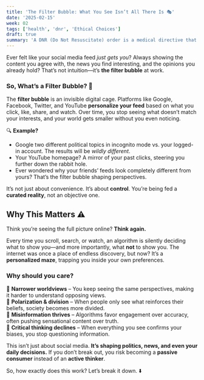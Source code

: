 ```yaml
---
title: 'The Filter Bubble: What You See Isn’t All There Is 🎭'
date: '2025-02-15'
week: 02
tags: ['health', 'dnr', 'Ethical Choices']
draft: true
summary: 'A DNR (Do Not Resuscitate) order is a medical directive that lets patients choose not to receive CPR if their heart stops. It gives control over end-of-life care while still allowing other treatments. Understanding DNR helps make informed decisions about medical care when it matters most.'
---
```


Ever felt like your social media feed *just gets you*? Always showing the content you agree with, 
the news you find interesting, and the opinions you already hold? That’s not intuition—it’s **the filter bubble** at work.  

### **So, What’s a Filter Bubble?** 🫧  

The **filter bubble** is an invisible digital cage. Platforms like Google, Facebook, Twitter, and YouTube **personalize your feed** based on what you click, like, share, and watch. 
Over time, you stop seeing what doesn’t match your interests, and your world gets smaller without you even noticing.  

🔍 **Example?**  
- Google two different political topics in incognito mode vs. your logged-in account. The results will be *wildly different*.  
- Your YouTube homepage? A mirror of your past clicks, steering you further down the rabbit hole.  
- Ever wondered why your friends’ feeds look completely different from yours? That’s the filter bubble shaping perspectives.  

It’s not just about convenience. It’s about **control**. 
You’re being fed a **curated reality**, not an objective one.  

## **Why This Matters** ⚠️  

Think you’re seeing the full picture online? **Think again.**  

Every time you scroll, search, or watch, an algorithm is silently deciding what to show you—and more importantly, what **not** to show you. 
The internet was once a place of endless discovery, but now? It’s a **personalized maze**, trapping you inside your own preferences.  

### **Why should you care?**  
🔸 **Narrower worldviews** – You keep seeing the same perspectives, making it harder to understand opposing views.  
🔸 **Polarization & division** – When people only see what reinforces their beliefs, society becomes more divided.  
🔸 **Misinformation thrives** – Algorithms favor engagement over accuracy, often pushing sensational content over truth.  
🔸 **Critical thinking declines** – When everything you see confirms your biases, you stop questioning information.  

This isn’t just about social media. **It’s shaping politics, news, and even your daily decisions.** 
If you don’t break out, you risk becoming a **passive consumer** instead of an **active thinker**.  

So, how exactly does this work? Let’s break it down. ⬇️  

